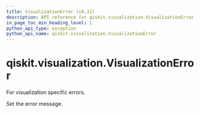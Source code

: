 ```yaml
---
title: VisualizationError (v0.31)
description: API reference for qiskit.visualization.VisualizationError in qiskit v0.31
in_page_toc_min_heading_level: 1
python_api_type: exception
python_api_name: qiskit.visualization.VisualizationError
---
```


<span id="qiskit-visualization-visualizationerror" />

# qiskit.visualization.VisualizationError

<Class id="qiskit.visualization.VisualizationError" isDedicatedPage={true} github="https://github.com/qiskit/qiskit/tree/stable/0.18/qiskit/visualization/exceptions.py" signature="VisualizationError(*message)" modifiers="exception">
  For visualization specific errors.

  Set the error message.
</Class>


